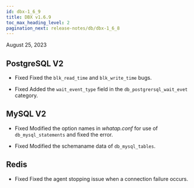 ```yaml
---
id: dbx-1_6_9
title: DBX v1.6.9
toc_max_heading_level: 2
pagination_next: release-notes/db/dbx-1_6_8
---
```


August 25, 2023

## PostgreSQL V2

-   <Status>Fixed</Status> Fixed the <code>blk_read_time</code> and <code>blk_write_time</code> bugs.

-   <Status>Fixed</Status> Added the <code>wait_event_type</code> field in the <code>db_postgrersql_wait_evet</code> category.

## MySQL V2

-   <Status>Fixed</Status> Modified the option names in <em>whatap.conf</em> for use of <code>db_mysql_statements</code> and fixed the error.

-   <Status>Fixed</Status> Modified the schemaname data of <code>db_mysql_tables</code>.

## Redis

-   <Status>Fixed</Status> Fixed the agent stopping issue when a connection failure occurs.
